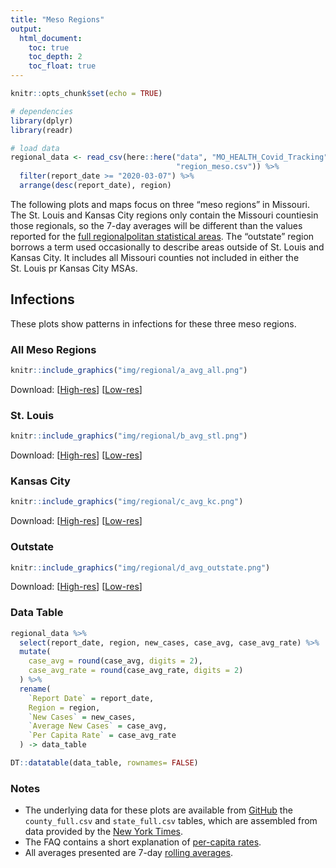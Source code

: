 ```yaml
---
title: "Meso Regions"
output: 
  html_document:
    toc: true
    toc_depth: 2
    toc_float: true
---
```


```r
knitr::opts_chunk$set(echo = TRUE)

# dependencies
library(dplyr)
library(readr)

# load data
regional_data <- read_csv(here::here("data", "MO_HEALTH_Covid_Tracking", "data", "region", 
                                     "region_meso.csv")) %>%
  filter(report_date >= "2020-03-07") %>%
  arrange(desc(report_date), region)
```

The following plots and maps focus on three "meso regions" in Missouri. The St. Louis and Kansas City regions only contain the Missouri countiesin those regionals, so the 7-day averages will be different than the values reported for the [full regionalpolitan statistical areas](regionals.html). The "outstate" region borrows a term used occasionally to describe areas outside of St. Louis and Kansas City. It includes all Missouri counties not included in either the St. Louis pr Kansas City MSAs.

## Infections {.tabset .tabset-fade .tabset-pills .padtop}
These plots show patterns in infections for these three meso regions.

### All Meso Regions

```r
knitr::include_graphics("img/regional/a_avg_all.png")
```

Download: [<a href="https://raw.githubusercontent.com/slu-openGIS/covid_daily_viz/master/results/high_res/regional/a_avg_all.png" target="_blank">High-res</a>] [<a href="https://raw.githubusercontent.com/slu-openGIS/covid_daily_viz/master/results/low_res/regional/a_avg_all.png" target="_blank">Low-res</a>]

### St. Louis

```r
knitr::include_graphics("img/regional/b_avg_stl.png")
```

Download: [<a href="https://raw.githubusercontent.com/slu-openGIS/covid_daily_viz/master/results/high_res/regional/b_avg_stl.png" target="_blank">High-res</a>] [<a href="https://raw.githubusercontent.com/slu-openGIS/covid_daily_viz/master/results/low_res/regional/b_avg_stl.png" target="_blank">Low-res</a>]

### Kansas City

```r
knitr::include_graphics("img/regional/c_avg_kc.png")
```

Download: [<a href="https://raw.githubusercontent.com/slu-openGIS/covid_daily_viz/master/results/high_res/regional/c_avg_kc.png" target="_blank">High-res</a>] [<a href="https://raw.githubusercontent.com/slu-openGIS/covid_daily_viz/master/results/low_res/regional/c_avg_kc.png" target="_blank">Low-res</a>]

### Outstate

```r
knitr::include_graphics("img/regional/d_avg_outstate.png")
```

Download: [<a href="https://raw.githubusercontent.com/slu-openGIS/covid_daily_viz/master/results/high_res/regional/d_avg_outstate.png" target="_blank">High-res</a>] [<a href="https://raw.githubusercontent.com/slu-openGIS/covid_daily_viz/master/results/low_res/regional/d_avg_outstate.png" target="_blank">Low-res</a>]

### Data Table

```r
regional_data %>%
  select(report_date, region, new_cases, case_avg, case_avg_rate) %>%
  mutate(
    case_avg = round(case_avg, digits = 2),
    case_avg_rate = round(case_avg_rate, digits = 2)
  ) %>%
  rename(
    `Report Date` = report_date,
    Region = region,
    `New Cases` = new_cases,
    `Average New Cases` = case_avg,
    `Per Capita Rate` = case_avg_rate
  ) -> data_table

DT::datatable(data_table, rownames= FALSE)
```

### Notes

  * The underlying data for these plots are available from [GitHub](faq.html#How_Do_I_Download_Your_Data) the `county_full.csv` and `state_full.csv` tables, which are assembled from data provided by the [New York Times](faq.html#Where_Do_These_Data_Come_From).
  * The FAQ contains a short explanation of [per-capita rates](faq.html#What_are_Per_Capita_Rates).
  * All averages presented are 7-day [rolling averages](faq.html#What_are_Rolling_Averages).
  
